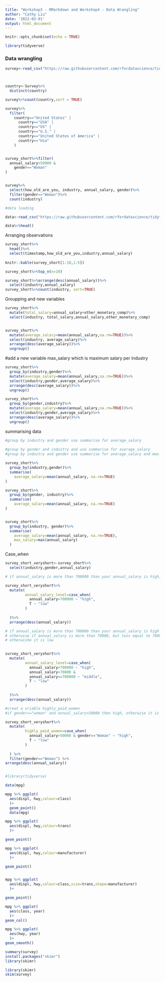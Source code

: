 ```yaml
---
title: "Workshop3 - RMarkdown and Workshop4 - Data Wrangling"
author: "Cathy Liu"
date: '2022-03-01'
output: html_document
---
```


```r
knitr::opts_chunk$set(echo = TRUE)

library(tidyverse)
```



### Data wrangling

```r
survey<-read_csv("https://raw.githubusercontent.com/rfordatascience/tidytuesday/master/data/2021/2021-05-18/survey.csv")



country<-Survey%>%
  distinct(country)

survey%>%count(country,sort = TRUE)

survey%>%
  filter(
    country=="United States" |
      country=="USA" | 
      country=="US" | 
      country=="U.S." | 
      country=="United States of America" |
      country=="Usa"
    )


survey_short%>%filter(
  annual_salary>50000 &
    gender=="Woman"
)


survey%>%
  select(how_old_are_you, industry, annual_salary, gender)%>%
  filter(gender=="Woman")%>%
  count(industry)
```



```r

#data loading

data<-read_csv("https://raw.githubusercontent.com/rfordatascience/tidytuesday/master/data/2021/2021-05-18/survey.csv")

data%>%head()

```
Arranging observations

```r

survey_short%>% 
  head()%>%
  select(timestamp,how_old_are_you,industry,annual_salary)
  
knitr::kable(survey_short[1:10,1:5])

survey_short%>%top_n(n=10)

survey_short%>%arrange(desc(annual_salary))%>%
  select(industry,annual_salary)
survey_short%>%count(industry, sort=TRUE)


```

Groupping and new variables

```r
survey_short%>%
  mutate(total_salary=annual_salary+other_monetary_comp)%>%
  select(industry, total_salary,annual_salary,other_monetary_comp)


survey_short%>%
  mutate(average_salary=mean(annual_salary,na.rm=TRUE))%>%
  select(industry, average_salary)%>%
  arrange(desc(average_salary))%>%
  ungroup()

```

#add a new variable max_salary which is maximum salary per industry

```r
survey_short%>%
  group_by(industry,gender)%>%
  mutate(average_salary=mean(annual_salary,na.rm=TRUE))%>%
  select(industry,gender,average_salary)%>%
  arrange(desc(average_salary))%>%
  ungroup()

```

```r
survey_short%>%
  group_by(gender,industry)%>%
  mutate(average_salary=mean(annual_salary,na.rm=TRUE))%>%
  select(industry,gender,average_salary)%>%
  arrange(desc(average_salary))%>%
  ungroup()

```
summarising data



```r
#group by industry and gender use summarise for average_salary
  
#group by gender and industry and use summarise for average_salary
#group by industry and gender use summarise for average_salary and max_salary

survey_short%>%
  group_by(industry,gender)%>%
  summarise(
    average_salary=mean(annual_salary, na.rm=TRUE)
)

survey_short%>%
  group_by(gender, industry)%>%
  summarise(
    average_salary=mean(annual_salary, na.rm=TRUE)
)


survey_short%>%
  group_by(industry, gender)%>%
  summarise(
    average_salary=mean(annual_salary, na.rm=TRUE),
    max_salary=max(annual_salary)
  )
```
Case_when

```r
survey_short_veryshort<-survey_short%>%
  select(industry,gender,annual_salary)

# if annual_salary is more than 700000 than your annual_salary is high, otherwise it is low

survey_short_veryshort%>%
  mutate(
         annual_salary_level=case_when(
           annual_salary>700000 ~ "high",
           T ~ "low"
         )  
    
  )%>%
  arrange(desc(annual_salary))

# if annual_salary is more than 700000 than your annual_salary is high
# otherwise if annual_salary is more than 70000, but less equal to 700000 then your annual_salary is middle
# otherwishe it is low
  

survey_short_veryshort%>%
  mutate(
         annual_salary_level=case_when(
           annual_salary>700000 ~ "high",
           annual_salary>70000 & 
           annual_salary<=700000 ~ "middle",
           T ~ "low"
         )  
    
  )%>%
  arrange(desc(annual_salary))

#creat a vriable highly_paid_women
#if gender=="woman" and annual_salary>50000 then high, otherwise it is low

survey_short_veryshort%>%
  mutate(
         highly_paid_women=case_when(
           annual_salary>50000 & gender=="Woman" ~ "high",
           T ~ "low"
         ) 
    
  ) %>% 
  filter(gender=="Woman") %>% 
arrange(desc(annual_salary))



```

```r

#library(tidyverse)

data(mpg)

mpg %>% ggplot(
  aes(displ, hwy,colour=class)
  )+
  geom_point()
  data(mpg)

mpg %>% ggplot(
  aes(displ, hwy,colour=trans)
  )+

geom_point()

mpg %>% ggplot(
  aes(displ, hwy,colour=manufacturer)
  )+

geom_point()



```
```r
mpg %>% ggplot(
  aes(displ, hwy,colour=class,size=trans,shape=manufacturer)
  )+

geom_point()
```
```r
mpg %>% ggplot(
  aes(class, year)
  )+
geom_col()

mpg %>% ggplot(
  aes(hwy, year)
  )+
geom_smooth()

```
```r
summary(survey)
install.packages("skimr")
library(skimr)

```
```r
library(skimr)
skim(survey)
```











    






